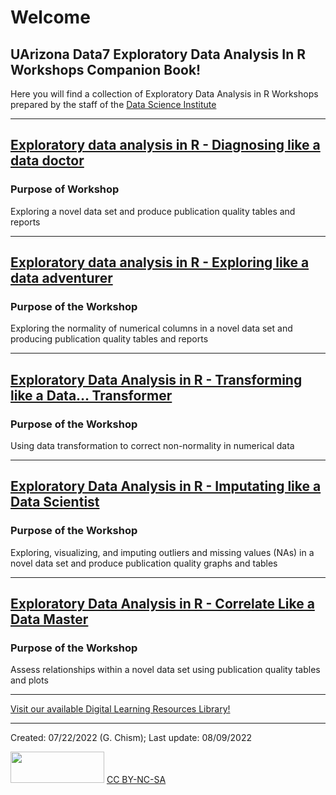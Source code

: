 # Welcome {.unnumbered}

## UArizona Data7 Exploratory Data Analysis In R Workshops Companion Book!

Here you will find a collection of Exploratory Data Analysis in R Workshops prepared by the staff of the [Data Science Institute](https://datascience.arizona.edu/)

------------------------------------------------------------------------

## [Exploratory data analysis in R - Diagnosing like a data doctor](https://github.com/Gchism94/Data7_EDA_In_R_Workshops/tree/main/EDA_In_R_Summer1)

### Purpose of Workshop

Exploring a novel data set and produce publication quality tables and reports

------------------------------------------------------------------------

## [Exploratory data analysis in R - Exploring like a data adventurer](https://github.com/Gchism94/Data7_EDA_In_R_Workshops/tree/main/EDA_In_R_Summer2)

### Purpose of the Workshop

Exploring the normality of numerical columns in a novel data set and producing publication quality tables and reports

------------------------------------------------------------------------

## [Exploratory Data Analysis in R - Transforming like a Data... Transformer](https://github.com/Gchism94/Data7_EDA_In_R_Workshops/tree/main/Workshops/Fall2022/EDA_In_R_Fall3)

### Purpose of the Workshop

Using data transformation to correct non-normality in numerical data

------------------------------------------------------------------------

## [Exploratory Data Analysis in R - Imputating like a Data Scientist](https://github.com/Gchism94/Data7_EDA_In_R_Workshops/tree/main/Workshops/Fall2022/EDA_In_R_Fall4)

### Purpose of the Workshop

Exploring, visualizing, and imputing outliers and missing values (NAs) in a novel data set and produce publication quality graphs and tables

------------------------------------------------------------------------

## [Exploratory Data Analysis in R - Correlate Like a Data Master](https://github.com/Gchism94/Data7_EDA_In_R_Workshops/tree/main/Workshops/Fall2022/EDA_In_R_Fall5)

### Purpose of the Workshop

Assess relationships within a novel data set using publication quality tables and plots

------------------------------------------------------------------------

[Visit our available Digital Learning Resources Library!](https://github.com/ua-data7/LearningResources/wiki)

------------------------------------------------------------------------

Created: 07/22/2022 (G. Chism); Last update: 08/09/2022

<img src="https://upload.wikimedia.org/wikipedia/commons/thumb/4/4b/CC_BY-NC-SA.svg/800px-CC_BY-NC-SA.svg.png?20181117113353" width="150" height="50"/> [CC BY-NC-SA](https://creativecommons.org/licenses/by-nc-sa/4.0/)
